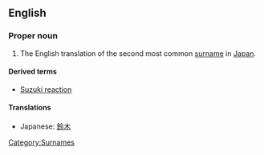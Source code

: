 ==English==
===Proper noun===
{{wikipedia|Suzuki (disambiguation)}}
{{en-proper noun}}
# The English translation of the second most common [[surname]] in [[Japan]].

====Derived terms====
*[[Suzuki reaction]]

====Translations====
*Japanese: [[鈴木]]

[[Category:Surnames]]